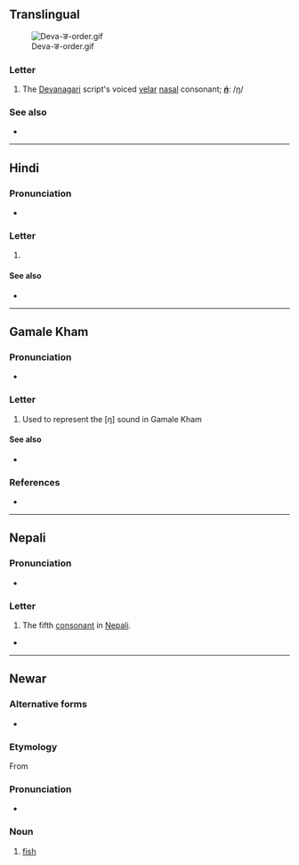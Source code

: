 {{also|ड|ड़|ॾ|इ}}
{{character info}}
==Translingual==
[[File:Deva-ङ-order.gif|thumb]]

===Letter===
{{mul-Deva|ṅ}}

# The [[Devanagari]] script's voiced [[velar]] [[nasal]] consonant; '''''[[ṅ]]''''': /[[ŋ]]/

===See also===
* {{list:Devanagari script letters/mul}}

----

==Hindi==

===Pronunciation===
* {{hi-IPA|ङ.}}

===Letter===
{{head|hi|letter}}

# {{n-g|the fifth [[consonant]] in [[Hindi]]}}

====See also====
* {{list:Devanagari script letters/hi}}
----
==Gamale Kham==

===Pronunciation===
* {{IPA|kgj|/ŋə/}}

===Letter===
{{head|kgj|letter|tr=ṇa}}

# Used to represent the [ŋ] sound in Gamale Kham

====See also====
* {{list:Devanagari script letters/kgj}}

===References===
* {{R:kgj:Wilde:2016}}
----

==Nepali==

===Pronunciation===
* {{ne-IPA}}

===Letter===
{{head|ne|letter}}

# The fifth [[consonant]] in [[Nepali]].

*

----

==Newar==

===Alternative forms===
* {{lb|new|Kathmandu}} {{l|new|ञ}}

===Etymology===
From {{der|new|sit-pro|*s-ŋja}}

===Pronunciation===
* {{new-IPA}}

===Noun===
{{new-noun}}

# {{lb|new|Dolakhae}} [[fish]]